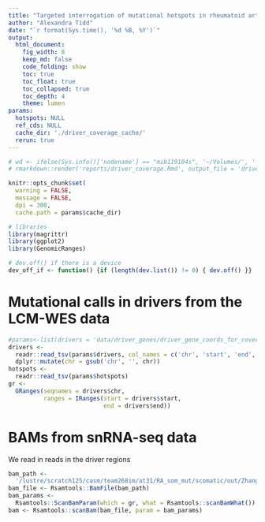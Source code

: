 ```yaml
---
title: "Targeted interrogation of mutational hotspots in rheumatoid arthritis"
author: "Alexandra Tidd"
date: "`r format(Sys.time(), '%d %B, %Y')`"
output:
  html_document:
    fig_width: 8
    keep_md: false
    code_folding: show
    toc: true
    toc_float: true
    toc_collapsed: true
    toc_depth: 4
    theme: lumen
params:
  hotspots: NULL
  ref_cds: NULL
  cache_dir: './driver_coverage_cache/'
  rerun: true
---
```


```r
# wd <- ifelse(Sys.info()['nodename'] == "mib119104s", '~/Volumes/', '') |> paste0('/lustre/scratch125/casm/team268im/at31/RA_som_mut/scomatic/') ; setwd(wd)
# rmarkdown::render('reports/driver_coverage.Rmd', output_file = 'driver_coverage.html', output_dir = 'reports/', params = list(rerun = F))

knitr::opts_chunk$set(
  warning = FALSE,
  message = FALSE,
  dpi = 300, 
  cache.path = params$cache_dir) 

# libraries
library(magrittr)
library(ggplot2)
library(GenomicRanges)

# dev.off() if there is a device
dev_off_if <- function() {if (length(dev.list()) != 0) { dev.off() }}
```

# Mutational calls in drivers from the LCM-WES data

```r
#params<-list(drivers = 'data/driver_genes/driver_gene_coords_for_coverage.bed',hotspots='/lustre/scratch125/casm/team268im/lh22/synovium_nanoseq/ex_t_dndsout/exome/All_dnds_annot_muts.tsv')
drivers <-
  readr::read_tsv(params$drivers, col_names = c('chr', 'start', 'end', 'gene')) %>%
  dplyr::mutate(chr = gsub('chr', '', chr))
hotspots <-
  readr::read_tsv(params$hotspots)
gr <-
  GRanges(seqnames = drivers$chr,
          ranges = IRanges(start = drivers$start,
                           end = drivers$end))
```

# BAMs from snRNA-seq data

We read in reads in the driver regions 

```r
bam_path <-
  '/lustre/scratch125/casm/team268im/at31/RA_som_mut/scomatic/out/Zhang2023/coverage/BRI_401/celltype_bams/BRI_401.B_cell_plasma_cell.bam'
bam_file <- Rsamtools::BamFile(bam_path)
bam_params <- 
  Rsamtools::ScanBamParam(which = gr, what = Rsamtools::scanBamWhat())
bam <- Rsamtools::scanBam(bam_file, param = bam_params)
```

